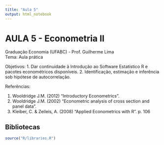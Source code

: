 ```yaml
---
title: "Aula 5"
output: html_notebook
---
```


# AULA 5 - Econometria II

Graduação Economia (UFABC) - Prof. Guilherme Lima\
Tema: Aula prática

Objetivos:
1.	Dar continuidade à Introdução ao Software Estatístico R e pacotes econométricos disponíveis.
2.	Identificação, estimação e inferência sob hipótese de autocorrelação.

Referências:

1.  Wooldridge J.M. (2012) "Introductory Econometrics".
2.  Wooldridge J.M. (2002) "Econometric analysis of cross section and panel data".
3.  Kleiber, C. & Zeileis, A. (2008) "Applied Econometrics with R". p. 106

## Bibliotecas

```r
source("R/libraries.R")
```
